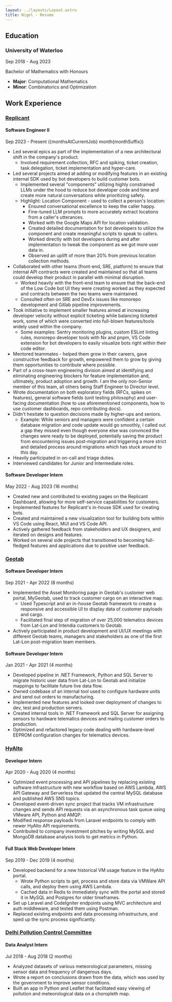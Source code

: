 ```yaml
---
layout: ../layouts/Layout.astro
title: Nigel - Resume
---
```




## Education

### University of Waterloo
Sep 2018 - Aug 2023

Bachelor of Mathematics with Honours 
- **Major**: Computational Mathematics
- **Minor**: Combinatorics and Optimization

## Work Experience

### [Replicant](https://www.replicant.com/)

  #### Software Engineer II
  Sep 2023 - Present ({monthsAtCurrentJob} month{monthSuffix})

  - Led several epics as part of the implementation of a new architectural shift in the company's product.
    - Involved requirement collection, RFC and spiking, ticket creation, task delegation, ticket implementation and hyper-care.
  - Led several projects aimed at adding or modifying features in an existing internal SDK used by bot developers to build customer bots.
    - Implemented several "components" utilizing highly constrained LLMs under the hood to reduce bot developer code and time and create more natural conversations while prioritizing safety.
    - Highlight: Location Component - used to collect a person's location:
      - Ensured conversational excellence to keep the caller happy.
      - Fine-tuned LLM prompts to more accurately extract locations from a caller's utterances.
      - Worked with the Google Maps API for location validation.
      - Created detailed documentation for bot developers to utilize the component and create meaningful scripts to speak to callers.
      - Worked directly with bot developers during and after implementation to tweak the component as we got more user data in.
      - Observed an uplift of more than 20% from previous location collection methods.
  - Collaborated with other teams (front-end, SRE, platform) to ensure that internal API contracts were created and maintained so that all teams could develop their product in parallel with minimal disruption.
    - Worked heavily with the front-end team to ensure that the back-end of the Low Code bot UI they were creating worked as they expected and contracts between the two teams were maintained.
    - Consulted often on SRE and DevEx issues like monorepo development and Gitlab pipeline improvements.
  - Took initiative to implement smaller features aimed at increasing developer velocity without explicit ticketing while balancing ticketed work, some of which were converted into full-blown features/tools widely used within the company.
    - Some examples: Sentry monitoring plugins, custom ESLint linting rules, monorepo developer tools with Nx and pnpm, VS Code extension for bot developers to easily visualize bots right within their code editor.
  - Mentored teammates - helped them grow in their careers, gave constructive feedback for growth, empowered them to grow by giving them opportunities to contribute where possible.
  - Part of a cross-team engineering division aimed at identifying and eliminating engineering blockers for feature implementation and, ultimately, product adoption and growth. I am the only non-Senior member of this team, all others being Staff Engineer to Director level.
  - Wrote documentation on both exploratory fields (RFCs, spikes on features), general software fields (unit testing philosophy) and user-facing documentation (how to use aforementioned components, how to use customer dashboards, repo contributing docs).
  - Didn't hesitate to question decisions made by higher-ups and seniors.
    - Example: While seniors and managers were confident a certain database migration and code update would go smoothly, I called out a gap they missed even though everyone else was convinced the changes were ready to be deployed, potentially saving the product from encountering issues post-migration and triggering a more strict and detailed process around migrations which has stuck around to this day.
  - Heavily participated in on-call and triage duties.
  - Interviewed candidates for Junior and Intermediate roles.

  #### Software Developer Intern
  May 2022 - Aug 2023 (16 months)

  - Created new and contributed to existing pages on the Replicant Dashboard, allowing for more self-service capabilities for customers.
  - Implemented features for Replicant's in-house SDK used for creating bots.
  - Created and maintained a new visualization tool for building bots within VS Code using React, MUI and VS Code API.
  - Actively gathered feedback from stakeholders and UX designers, and iterated on designs and features.
  - Worked on several side projects that transitioned to becoming full-fledged features and applications due to positive user feedback.

### [Geotab](https://www.geotab.com/)
    
  #### Software Developer Intern
  Sep 2021 - Apr 2022 (8 months)

  - Implemented the Asset Monitoring page in Geotab's customer web portal, MyGeotab, used to track customer cargo on an interactive map.
    - Used Typescript and an in-house Geotab framework to create a responsive and accessible UI to display data of customer payloads and cargo.
    - Facilitated final step of migration of over 25,000 telematics devices from Lat-Lon and Intendia customers to Geotab.
  - Actively participated in product development and UI/UX meetings with different Geotab teams, managers and stakeholders as one of the first Lat-Lon post-migration team members.

  #### Software Developer Intern
  Jan 2021 - Apr 2021 (4 months)

  - Developed pipeline in .NET Framework, Python and SQL Server to migrate historic user data from Lat-Lon to Geotab and initialize mappings to facilitate future live data flow.
  - Owned codebase of an internal tool used to configure hardware units and send out orders to manufacturing.
  - Implemented new features and looked over deployment of changes to dev, test and production servers.
  - Created internal tools in .NET Framework and SQL Server for assigning sensors to hardware telematics devices and mailing customer orders to production.
  - Optimized and refactored legacy code dealing with hardware-level EEPROM configuration changes for telematics devices.

### [HyAlto](https://www.hyalto.com/)

  #### Developer Intern
  Apr 2020 - Aug 2020 (4 months)

  - Optimized event processing and API pipelines by replacing existing software infrastructure with new workflow based on AWS Lambda, AWS API Gateway and Serverless that updated the central MySQL database and published AWS SNS topics.
  - Developed event-driven sync project that tracks VM infrastructure changes and sends API requests via an asynchronous task queue using VMware API, Python and AMQP.
  - Modified response payloads from Laravel endpoints to comply with newer HyAlto API requirements.
  - Contributed to company investment pitches by writing MySQL and MongoDB database analysis tools to get metrics in Python.

  #### Full Stack Web Developer Intern
  Sep 2019 - Dec 2019 (4 months)

  - Developed backend for a new historical VM usage feature in the HyAlto portal.
    - Wrote Python scripts to get, process and store data via VMWare API calls, and deploy them using AWS Lambda.
    - Cached data in Redis to immediately sync with the portal and stored it in MySQL and Postgres for older timeframes.
  - Set up Laravel and CodeIgniter endpoints using MVC architecture and auth middleware, and tested them using Postman.
  - Replaced existing endpoints and data processing infrastructure, and sped up the sync process significantly.

### [Delhi Pollution Control Committee](https://www.dpcc.delhigovt.nic.in/#gsc.tab=0)

  #### Data Analyst Intern
  Jul 2018 - Aug 2018 (2 months)

  - Analyzed datasets of various meteorological parameters, missing sensor data and frequency of dangerous days.
  - Wrote a report on conclusions drawn from the data, which was used by the government to improve sensor conditions.
  - Built an app in Python and Leaflet that facilitated easy viewing of pollution and meteorological data on a choropleth map.

